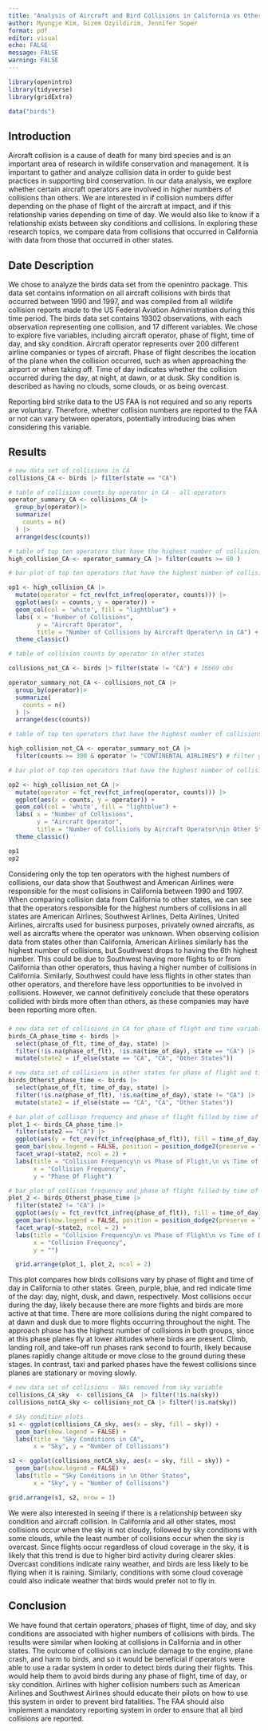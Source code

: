 ---
title: "Analysis of Aircraft and Bird Collisions in California vs Other States"
author: Myungje Kim, Gizem Ozyildirim, Jennifer Soper
format: pdf
editor: visual
echo: FALSE
message: FALSE
warning: FALSE
---

```{r}
library(openintro)
library(tidyverse)    
library(gridExtra)
```

```{r}
data("birds")
```

## Introduction

Aircraft collision is a cause of death for many bird species and is an important area of research in wildlife conservation and management. It is important to gather and analyze collision data in order to guide best practices in supporting bird conservation. In our data analysis, we explore whether certain aircraft operators are involved in higher numbers of collisions than others. We are interested in if collision numbers differ depending on the phase of flight of the aircraft at impact, and if this relationship varies depending on time of day. We would also like to know if a relationship exists between sky conditions and collisions. In exploring these research topics, we compare data from collisions that occurred in California with data from those that occurred in other states.

## Date Description

We chose to analyze the birds data set from the openintro package. This data set contains information on all aircraft collisions with birds that occurred between 1990 and 1997, and was compiled from all wildlife collision reports made to the US Federal Aviation Administration during this time period. The birds data set contains 19302 observations, with each observation representing one collision, and 17 different variables. We chose to explore five variables, including aircraft operator, phase of flight, time of day, and sky condition. Aircraft operator represents over 200 different airline companies or types of aircraft. Phase of flight describes the location of the plane when the collision occurred, such as when approaching the airport or when taking off. Time of day indicates whether the collision occurred during the day, at night, at dawn, or at dusk. Sky condition is described as having no clouds, some clouds, or as being overcast.

Reporting bird strike data to the US FAA is not required and so any reports are voluntary. Therefore, whether collision numbers are reported to the FAA or not can vary between operators, potentially introducing bias when considering this variable.

## Results

```{r}
# new data set of collisions in CA
collisions_CA <- birds |> filter(state == "CA") 

# table of collision counts by operator in CA - all operators
operator_summary_CA <- collisions_CA |>
  group_by(operator)|>
  summarize(
    counts = n()
  ) |>
  arrange(desc(counts))

# table of top ten operators that have the highest number of collisions in CA
high_collision_CA <- operator_summary_CA |> filter(counts >= 60 )

```

```{r}
# bar plot of top ten operators that have the highest number of collisions in CA

op1 <- high_collision_CA |>
  mutate(operator = fct_rev(fct_infreq(operator, counts))) |>
  ggplot(aes(x = counts, y = operator)) +
  geom_col(col = 'white', fill = "lightblue") +
  labs( x = "Number of Collisions",
        y = "Aircraft Operator",
        title = "Number of Collisions by Aircraft Operator\n in CA") +
  theme_classic()
```

```{r}
# table of collision counts by operator in other states

collisions_not_CA <- birds |> filter(state != "CA") # 16669 obs

operator_summary_not_CA <- collisions_not_CA |>
  group_by(operator)|>
  summarize(
    counts = n()
  ) |>
  arrange(desc(counts))

# table of top ten operators that have the highest number of collisions in other states

high_collision_not_CA <- operator_summary_not_CA |>
  filter(counts >= 300 & operator != "CONTINENTAL AIRLINES") # filter gives top 10

```

```{r}
# bar plot of top ten operators that have the highest number of collisions in other states

op2 <- high_collision_not_CA |>
  mutate(operator = fct_rev(fct_infreq(operator, counts))) |>
  ggplot(aes(x = counts, y = operator)) +
  geom_col(col = 'white', fill = "lightblue") +
  labs( x = "Number of Collisions",
        y = "Aircraft Operator",
        title = "Number of Collisions by Aircraft Operator\nin Other States") +
  theme_classic()

op1
op2
```

Considering only the top ten operators with the highest numbers of collisions, our data show that Southwest and American Airlines were responsible for the most collisions in California between 1990 and 1997. When comparing collision data from California to other states, we can see that the operators responsible for the highest numbers of collisions in all states are American Airlines, Southwest Airlines, Delta Airlines, United Airlines, aircrafts used for business purposes, privately owned aircrafts, as well as aircrafts where the operator was unknown. When observing collision data from states other than California, American Airlines similarly has the highest number of collisions, but Southwest drops to having the 6th highest number. This could be due to Southwest having more flights to or from California than other operators, thus having a higher number of collisions in California. Similarly, Southwest could have less flights in other states than other operators, and therefore have less opportunities to be involved in collisions. However, we cannot definitively conclude that these operators collided with birds more often than others, as these companies may have been reporting more often.

##### 

```{r}
# new data set of collisions in CA for phase of flight and time variables
birds_CA_phase_time <- birds |>
  select(phase_of_flt, time_of_day, state) |>
  filter(!is.na(phase_of_flt), !is.na(time_of_day), state == "CA") |>
  mutate(state2 = if_else(state == "CA", "CA", "Other States"))

# new data set of collisions in other states for phase of flight and time variables
birds_Otherst_phase_time <- birds |>
  select(phase_of_flt, time_of_day, state) |>
  filter(!is.na(phase_of_flt), !is.na(time_of_day), state != "CA") |>
  mutate(state2 = if_else(state == "CA", "CA", "Other States"))
```

```{r}
# bar plot of collison frequency and phase of flight filled by time of day - CA
plot_1 <- birds_CA_phase_time |>
  filter(state2 == "CA") |>
  ggplot(aes(y = fct_rev(fct_infreq(phase_of_flt)), fill = time_of_day)) +
  geom_bar(show.legend = FALSE, position = position_dodge2(preserve = "single")) +
  facet_wrap(~state2, ncol = 2) +
  labs(title = "Collision Frequency\n vs Phase of Flight,\n vs Time of Day in CA",
       x = "Collision Frequency",
       y = "Phase Of Flight")
```

```{r}

# bar plot of collison frequency and phase of flight filled by time of day - other states
plot_2 <- birds_Otherst_phase_time |>
  filter(state2 != "CA") |>
  ggplot(aes(y = fct_rev(fct_infreq(phase_of_flt)), fill = time_of_day)) +
  geom_bar(show.legend = FALSE, position = position_dodge2(preserve = "single")) +
  facet_wrap(~state2, ncol = 2) + 
  labs(title = "Collision Frequency\n vs Phase of Flight\n vs Time of Day in\n Other States",
       x = "Collision Frequency",
       y = "") 

  grid.arrange(plot_1, plot_2, ncol = 2)
```

This plot compares how birds collisions vary by phase of flight and time of day in California to other states. Green, purple, blue, and red indicate time of the day: day, night, dusk, and dawn, respectively. Most collisions occur during the day, likely because there are more flights and birds are more active at that time. There are more collisions during the night compared to at dawn and dusk due to more flights occurring throughout the night. The approach phase has the highest number of collisions in both groups, since at this phase planes fly at lower altitudes where birds are present. Climb, landing roll, and take-off run phases rank second to fourth, likely because planes rapidly change altitude or move close to the ground during these stages. In contrast, taxi and parked phases have the fewest collisions since planes are stationary or moving slowly.

```{r}
# new data set of collisions - NAs removed from sky variable
collisions_CA_sky  <- collisions_CA  |> filter(!is.na(sky))
collisions_notCA_sky <- collisions_not_CA |> filter(!is.na(sky))
```

```{r}
# Sky condition plots
s1 <- ggplot(collisions_CA_sky, aes(x = sky, fill = sky)) +
  geom_bar(show.legend = FALSE) +
  labs(title = "Sky Conditions in CA",
       x = "Sky", y = "Number of Collisions")

s2 <- ggplot(collisions_notCA_sky, aes(x = sky, fill = sky)) +
  geom_bar(show.legend = FALSE) +
  labs(title = "Sky Conditions in \n Other States",
       x = "Sky", y = "Number of Collisions")

grid.arrange(s1, s2, nrow = 1)
```

We were also interested in seeing if there is a relationship between sky condition and aircraft collision. In California and all other states, most collisions occur when the sky is not cloudy, followed by sky conditions with some clouds, while the least number of collisions occur when the sky is overcast. Since flights occur regardless of cloud coverage in the sky, it is likely that this trend is due to higher bird activity during clearer skies. Overcast conditions indicate rainy weather, and birds are less likely to be flying when it is raining. Similarly, conditions with some cloud coverage could also indicate weather that birds would prefer not to fly in.

## Conclusion

We have found that certain operators, phases of flight, time of day, and sky conditions are associated with higher numbers of collisions with birds. The results were similar when looking at collisions in California and in other states. The outcome of collisions can include damage to the engine, plane crash, and harm to birds, and so it would be beneficial if operators were able to use a radar system in order to detect birds during their flights. This would help them to avoid birds during any phase of flight, time of day, or sky condition. Airlines with higher collision numbers such as American Airlines and Southwest Airlines should educate their pilots on how to use this system in order to prevent bird fatalities. The FAA should also implement a mandatory reporting system in order to ensure that all bird collisions are reported.
